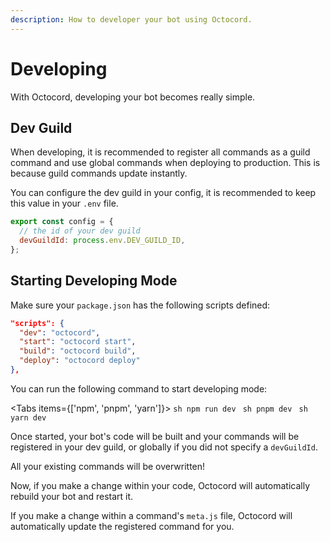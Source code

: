 ```yaml
---
description: How to developer your bot using Octocord.
---
```



# Developing

With Octocord, developing your bot becomes really simple.

## Dev Guild

When developing, it is recommended to register all commands as a guild command and
use global commands when deploying to production. This is because guild commands
update instantly.

You can configure the dev guild in your config, it is recommended to keep this value
in your `.env` file.

```js {3}
export const config = {
  // the id of your dev guild
  devGuildId: process.env.DEV_GUILD_ID,
};
```

## Starting Developing Mode

Make sure your `package.json` has the following scripts defined:

```json {2}
"scripts": {
  "dev": "octocord",
  "start": "octocord start",
  "build": "octocord build",
  "deploy": "octocord deploy"
},
```

You can run the following command to start developing mode:

<Tabs items={['npm', 'pnpm', 'yarn']}>
  <Tab>
    ```sh
    npm run dev
    ```
  </Tab>
  <Tab>
    ```sh
    pnpm dev
    ```
  </Tab>
  <Tab>
    ```sh
    yarn dev
    ```
  </Tab>
</Tabs>

Once started, your bot's code will be built and your commands will be registered in your
dev guild, or globally if you did not specify a `devGuildId`.

<Callout type="warning">
  All your existing commands will be overwritten!
</Callout>

Now, if you make a change within your code, Octocord will automatically rebuild your 
bot and restart it.

If you make a change within a command's `meta.js` file, Octocord will automatically
update the registered command for you.
